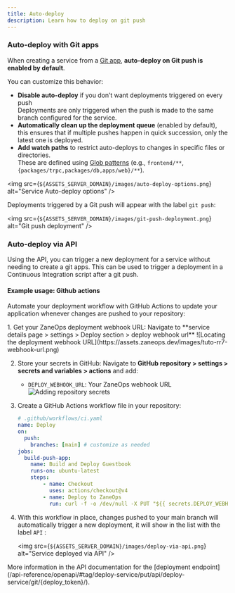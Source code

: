```yaml
---
title: Auto-deploy
description: Learn how to deploy on git push
---
```



### Auto-deploy with Git apps


When creating a service from a [Git app](../git-apps), **auto-deploy on Git push is enabled by default**.

You can customize this behavior:

- **Disable auto-deploy** if you don’t want deployments triggered on every push
    <Aside type="note" title="On every push ?">
      Deployments are only triggered when the push is made to the same branch configured for the service.
    </Aside>
- **Automatically clean up the deployment queue** (enabled by default), this ensures that if multiple pushes happen in quick succession, only the latest one is deployed.
- **Add watch paths** to restrict auto-deploys to changes in specific files or directories.  
  These are defined using [Glob patterns](https://en.wikipedia.org/wiki/Glob_(programming)) (e.g., `frontend/**`, `{packages/trpc,packages/db,apps/web}/**`).

<img src={`${ASSETS_SERVER_DOMAIN}/images/auto-deploy-options.png`} alt="Service Auto-deploy options" />

Deployments triggered by a Git push will appear with the label `git push`:

<img src={`${ASSETS_SERVER_DOMAIN}/images/git-push-deployment.png`} alt="Git push deployment" />


### Auto-deploy via API

Using the API, you can trigger a new deployment for a service without needing to create a git apps. 
This can be used to trigger a deployment in a Continuous Integration script after a git push.

#### Example usage: Github actions

Automate your deployment workflow with GitHub Actions to update your application whenever changes are pushed to your repository:

<Steps>
1. Get your ZaneOps deployment webhook URL:
   Navigate to **service details page > settings > Deploy section > deploy webhook url**
   ![Locating the deployment webhook URL](https://assets.zaneops.dev/images/tuto-rr7-webhook-url.png)
   
2. Store your secrets in GitHub:
   Navigate to **GitHub repository > settings > secrets and variables > actions** and add:
   - `DEPLOY_WEBHOOK_URL`: Your ZaneOps webhook URL
   ![Adding repository secrets](https://assets.zaneops.dev/images/tuto-rr7-secrets.png)
   
3. Create a GitHub Actions workflow file in your repository:
    ```yaml
    # .github/workflows/ci.yaml
    name: Deploy
    on:
      push:
        branches: [main] # customize as needed
    jobs:
      build-push-app:
        name: Build and Deploy Guestbook
        runs-on: ubuntu-latest
        steps:
            - name: Checkout
              uses: actions/checkout@v4
            - name: Deploy to ZaneOps
              run: curl -f -o /dev/null -X PUT "${{ secrets.DEPLOY_WEBHOOK_URL }}" 
    ```
5. With this workflow in place, changes pushed to your main branch will automatically trigger a new deployment, 
   it will show in the list with the label `API` :
    
   <img src={`${ASSETS_SERVER_DOMAIN}/images/deploy-via-api.png`} alt="Service deployed via API" />

</Steps>

<Aside type="note" title="API reference">
More information in the API documentation for the [deployment endpoint](/api-reference/openapi/#tag/deploy-service/put/api/deploy-service/git/{deploy_token}/).
</Aside>